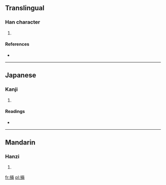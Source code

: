 ==Translingual==

===Han character===
{{Han char|rn=64|rad=手|as=08|sn=11|four=|canj=手一中月 (QMLB)}}

# {{defn|Han|sort=手08}}

====References====
* {{Han ref|kx=0438.040|dkj=12266|dj=0788.020|hdz=31892.100|uh=639A|ud=25498}}

----

==Japanese==

===Kanji===
{{ja-kanji|grade=|rs=手08}}

# {{defn|Japanese|sort=手08}}

====Readings====
* {{ja-readings|on=[[りょう]] (ryō) |kun=[[かざる]] (kazaru)}}

----

==Mandarin==

===Hanzi===
{{cmn-hanzi|pin=[[liǎng]] ([[liang3]]), [[nǐ]] ([[ni3]]), [[niè]] ([[nie4]])|wg=liang<sup>3</sup>, ni<sup>3</sup>, nieh<sup>4</sup>}}

# {{defn|Mandarin|sort=手08}}

[[fr:掚]]
[[pl:掚]]